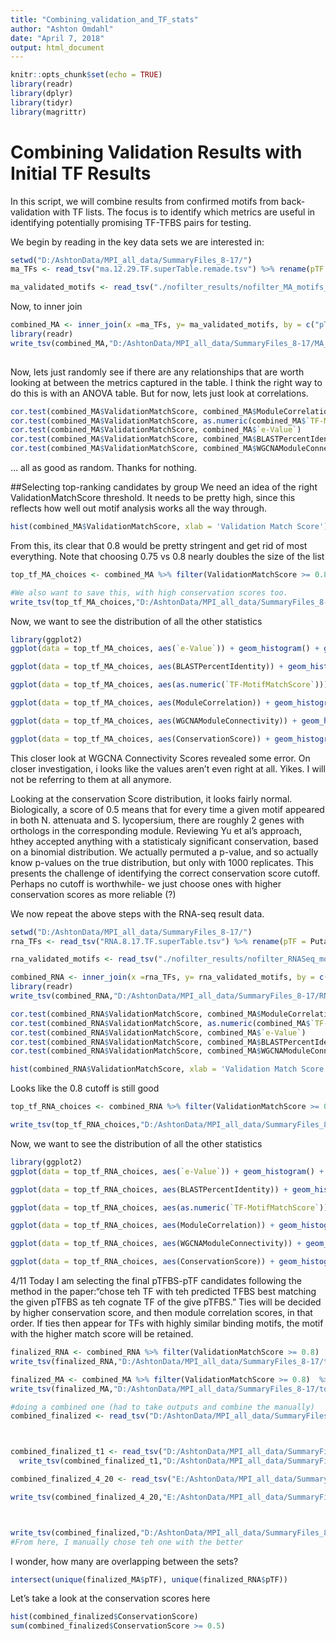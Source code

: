 ---
title: "Combining_validation_and_TF_stats"
author: "Ashton Omdahl"
date: "April 7, 2018"
output: html_document
---

```{r setup, include=FALSE}
knitr::opts_chunk$set(echo = TRUE)
library(readr)
library(dplyr)
library(tidyr)
library(magrittr)
```
# Combining Validation Results with Initial TF Results
In this script, we will combine results from confirmed motifs from back-validation with TF lists. The focus is to identify which metrics are useful in identifying potentially promising TF-TFBS pairs for testing.

We begin by reading in the key data sets we are interested in:
```{r}
setwd("D:/AshtonData/MPI_all_data/SummaryFiles_8-17/")
ma_TFs <- read_tsv("ma.12.29.TF.superTable.remade.tsv") %>% rename(pTF = PutativeTF, pMotif = Put.BindingMotif) %>% separate(pTF,c("pTF"),sep = ".t1")%T>% print()

ma_validated_motifs <- read_tsv("./nofilter_results/nofilter_MA_motifs_validated.tsv") %>% rename(pMotif = Motif) %T>% print()
```
Now, to inner join
```{r}
combined_MA <- inner_join(x =ma_TFs, y= ma_validated_motifs, by = c("pTF", "pMotif", "ModuleCoreGene", "CoreGeneFam")) %>% select(-PromoterLength.x, pTF_family) %>% rename('TF-MotifMatchScore' = MotifMathScore, 'PromoterLength' =PromoterLength.y, "MotifPVal " = `p-Value`)%>% unique()  %T>% print()
library(readr)
write_tsv(combined_MA,"D:/AshtonData/MPI_all_data/SummaryFiles_8-17/MA_validated_tfs.tsv" )
     
```
Now, lets just randomly see if there are any relationships that are worth looking at between the metrics captured in the table. I think the right way to do this is with an ANOVA table. But for now, lets just look at correlations.
```{r}
cor.test(combined_MA$ValidationMatchScore, combined_MA$ModuleCorrelation)
cor.test(combined_MA$ValidationMatchScore, as.numeric(combined_MA$`TF-MotifMatchScore`))
cor.test(combined_MA$ValidationMatchScore, combined_MA$`e-Value`)
cor.test(combined_MA$ValidationMatchScore, combined_MA$BLASTPercentIdentity)
cor.test(combined_MA$ValidationMatchScore, combined_MA$WGCNAModuleConnectivity)
```
... all as good as random. Thanks for nothing.

##Selecting top-ranking candidates by group
We need an idea of the right ValidationMatchScore threshold. It needs to be pretty high, since this reflects how well out motif analysis works all the way through.
```{r}
hist(combined_MA$ValidationMatchScore, xlab = 'Validation Match Score')
```
From this, its clear that 0.8 would be pretty stringent and get rid of most everything.
Note that choosing 0.75 vs 0.8 nearly doubles the size of the list
```{r}
top_tf_MA_choices <- combined_MA %>% filter(ValidationMatchScore >= 0.8)  %>% group_by(pTF, pMotif) %>% top_n(1, ValidationMatchScore) %T>% print()

#We also want to save this, with high conservation scores too.
write_tsv(top_tf_MA_choices,"D:/AshtonData/MPI_all_data/SummaryFiles_8-17/MA_validated_tfs_matchscore_over_80.tsv" )
```
Now, we want to see the distribution of all the other statistics
```{r}
library(ggplot2)
ggplot(data = top_tf_MA_choices, aes(`e-Value`)) + geom_histogram() + ggtitle("Significant e-value bias in selection set")

ggplot(data = top_tf_MA_choices, aes(BLASTPercentIdentity)) + geom_histogram() + ggtitle("BLAST Identity Percents")

ggplot(data = top_tf_MA_choices, aes(as.numeric(`TF-MotifMatchScore`))) + geom_histogram() + ggtitle("TF-Motif Match Scores")

ggplot(data = top_tf_MA_choices, aes(ModuleCorrelation)) + geom_histogram() + ggtitle("Correlation of TF with Module")

ggplot(data = top_tf_MA_choices, aes(WGCNAModuleConnectivity)) + geom_histogram() + ggtitle("WGCNA Module Connectivity Scores tell us nothing.")

ggplot(data = top_tf_MA_choices, aes(ConservationScore)) + geom_histogram() + ggtitle("Conversation Scores")

```
This closer look at WGCNA Connectivity Scores revealed some error. On closer investigation, i looks like the values aren't even right at all. Yikes. I will not be referring to them at all anymore.

Looking at the conservation Score distribution, it looks fairly normal. Biologically, a score of 0.5 means that for every time a given motif appeared in both N. attenuata and S. lycopersium, there are roughly 2 genes with orthologs in the corresponding module.
Reviewing Yu et al's approach, hthey accepted anything with a statisticaly significant conservation, based on a binomial distribution. We actually permuted a p-value, and so actually know p-values on the true distribution, but only with 1000 replicates. 
This presents the challenge of identifying the correct conservation score cutoff. Perhaps no cutoff is worthwhile- we just choose ones with higher conservation scores as more reliable (?)

We now repeat the above steps with the RNA-seq result data.
```{r}
setwd("D:/AshtonData/MPI_all_data/SummaryFiles_8-17/")
rna_TFs <- read_tsv("RNA.8.17.TF.superTable.tsv") %>% rename(pTF = PutativeTF, pMotif = Put.BindingMotif) %>% separate(pTF,c("pTF"),sep = ".t1")%T>% print()

rna_validated_motifs <- read_tsv("./nofilter_results/nofilter_RNASeq_motifs_validated.tsv") %>% rename(pMotif = Motif) %T>% print()

combined_RNA <- inner_join(x =rna_TFs, y= rna_validated_motifs, by = c("pTF", "pMotif", "ModuleCoreGene", "CoreGeneFam")) %>% select(-PromoterLength.x, pTF_family) %>% rename('TF-MotifMatchScore' = MotifLibraryMatchScore, 'PromoterLength' =PromoterLength.y, "MotifPVal " = `p-Value`)%>% unique()  %T>% print()
library(readr)
write_tsv(combined_RNA,"D:/AshtonData/MPI_all_data/SummaryFiles_8-17/RNASeq_validated_tfs.tsv" )
```

```{r}
cor.test(combined_RNA$ValidationMatchScore, combined_MA$ModuleCorrelation)
cor.test(combined_RNA$ValidationMatchScore, as.numeric(combined_MA$`TF-MotifMatchScore`))
cor.test(combined_RNA$ValidationMatchScore, combined_MA$`e-Value`)
cor.test(combined_RNA$ValidationMatchScore, combined_MA$BLASTPercentIdentity)
cor.test(combined_RNA$ValidationMatchScore, combined_MA$WGCNAModuleConnectivity)
```

```{r}
hist(combined_RNA$ValidationMatchScore, xlab = 'Validation Match Score')
```
Looks like the 0.8 cutoff is still good 
```{r}
top_tf_RNA_choices <- combined_RNA %>% filter(ValidationMatchScore >= 0.8)  %>% group_by(pTF, pMotif) %>% top_n(1, ValidationMatchScore) %T>% print()

write_tsv(top_tf_RNA_choices,"D:/AshtonData/MPI_all_data/SummaryFiles_8-17/RNA_validated_tfs_over80.tsv" )

```

Now, we want to see the distribution of all the other statistics
```{r}
library(ggplot2)
ggplot(data = top_tf_RNA_choices, aes(`e-Value`)) + geom_histogram() + ggtitle("Significant e-value bias in selection set")

ggplot(data = top_tf_RNA_choices, aes(BLASTPercentIdentity)) + geom_histogram() + ggtitle("BLAST Identity Percents")

ggplot(data = top_tf_RNA_choices, aes(as.numeric(`TF-MotifMatchScore`))) + geom_histogram() + ggtitle("TF-Motif Match Scores")

ggplot(data = top_tf_RNA_choices, aes(ModuleCorrelation)) + geom_histogram() + ggtitle("Correlation of TF with Module")

ggplot(data = top_tf_RNA_choices, aes(WGCNAModuleConnectivity)) + geom_histogram() + ggtitle("WGCNA Module Connectivity Scores tell us nothing.")

ggplot(data = top_tf_RNA_choices, aes(ConservationScore)) + geom_histogram() + ggtitle("Conversation Scores")

```

4/11
Today I am selecting the final pTFBS-pTF candidates following the method in the paper:"chose teh TF with teh predicted TFBS best matching the given pTFBS as teh cognate TF of the give pTFBS." Ties will be decided by higher conservation score, and then module correlation scores, in that order. If ties then appear for TFs with highly similar binding motifs, the motif with the higher match score will be retained.
```{r}
finalized_RNA <- combined_RNA %>% filter(ValidationMatchScore >= 0.8)  %>% unique() %>% group_by(pMotif) %>% top_n(1, ValidationMatchScore) %>% group_by(pMotif) %>% top_n(1,`ConservationScore`)
write_tsv(finalized_RNA,"D:/AshtonData/MPI_all_data/SummaryFiles_8-17/top_motifs_RNA.tsv" )

finalized_MA <- combined_MA %>% filter(ValidationMatchScore >= 0.8)  %>% unique() %>% group_by(pMotif) %>% top_n(1, ValidationMatchScore) %>% group_by(pMotif) %>% top_n(1,`ConservationScore`)
write_tsv(finalized_MA,"D:/AshtonData/MPI_all_data/SummaryFiles_8-17/top_motifs_MA.tsv" )

#doing a combined one (had to take outputs and combine the manually)
combined_finalized <- read_tsv("D:/AshtonData/MPI_all_data/SummaryFiles_8-17/top_motifs_combined.tsv.txt") %>% group_by(pMotif)%>% top_n(1, ValidationMatchScore) %>% ungroup() %>% group_by(pMotif) %>% top_n(1,`ConservationScore`) %>% ungroup()%>% group_by(pTF) %>% top_n(1, `TF-MotifMatchScore`) %>% ungroup() %>% group_by(pTF) %>% top_n(1, `BLASTPercentIdentity`) %>% filter(BLASTPercentIdentity >= 60) %>% select(-WGCNAModuleConnectivity) %>% ungroup() %>% group_by(pTF,Reference_seq) %>% top_n(1, ValidationMatchScore) %>% group_by(pTF) %>% top_n(1,ValidationMatchScore) 



combined_finalized_t1 <- read_tsv("D:/AshtonData/MPI_all_data/SummaryFiles_8-17/top_motifs_combined.tsv.txt") %>% group_by(pTF)%>% top_n(1, ValidationMatchScore) %>% ungroup() %>% group_by(pMotif) %>% top_n(1,`ConservationScore`) %>% ungroup() %>% filter(BLASTPercentIdentity >= 60) %>% select(-WGCNAModuleConnectivity) %>% group_by(pTF) %>% top_n(1, `TF-MotifMatchScore`) %>% ungroup() %T>% print()
  write_tsv(combined_finalized_t1,"D:/AshtonData/MPI_all_data/SummaryFiles_8-17/top_motifs_combined_FILTERED_alt.txt" )

combined_finalized_4_20 <- read_tsv("E:/AshtonData/MPI_all_data/SummaryFiles_8-17/top_motifs_combined.tsv.txt") %>% group_by(pMotif)%>% top_n(1, ValidationMatchScore) %>% ungroup() %>% group_by(pMotif) %>% top_n(1,`ConservationScore`) %>% ungroup()%>% group_by(pTF) %>% top_n(1, `TF-MotifMatchScore`) %>% ungroup() %>% group_by(pTF) %>% top_n(-1, `e-Value`) %>% filter(BLASTPercentIdentity >= 50) %>% select(-WGCNAModuleConnectivity) %>% ungroup() %>% group_by(pTF,Reference_seq) %>% top_n(1, ValidationMatchScore) %>% group_by(pTF) %>% top_n(1,ValidationMatchScore) %>% top_n(1,ConservationScore)

write_tsv(combined_finalized_4_20,"E:/AshtonData/MPI_all_data/SummaryFiles_8-17/top_motifs_combined_4_20.txt" )



write_tsv(combined_finalized,"D:/AshtonData/MPI_all_data/SummaryFiles_8-17/top_motifs_combined_FILTERED.txt" )
#From here, I manually chose teh one with the better

```
I wonder, how many are overlapping between the sets?
```{r}
intersect(unique(finalized_MA$pTF), unique(finalized_RNA$pTF))
```

Let's take a look at the conservation scores here
```{r}
hist(combined_finalized$ConservationScore)
sum(combined_finalized$ConservationScore >= 0.5)
```